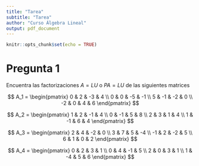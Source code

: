 ```yaml
---
title: "Tarea"
subtitle: "Tarea"
author: "Curso Álgebra Lineal"
output: pdf_document
---
```


```r
knitr::opts_chunk$set(echo = TRUE)
```

# Pregunta 1

Encuentra las factorizaciones $A = LU$ o $P A = LU$ de las siguientes matrices

$$
A_1 =
\begin{pmatrix}
0 & 2 & -3 & 4 \\
0 & 0 & -5 & -1 \\
5 & -1 & -2 & 0 \\
-2 & 0 & 4 & 6
\end{pmatrix}
$$

$$
A_2 =
\begin{pmatrix}
1 & 2 & -1 & 4 \\
0 & -1 & 5 & 8 \\
2 & 3 & 1 & 4 \\
1 & -1 & 6 & 4
\end{pmatrix}
$$

$$
A_3 =
\begin{pmatrix}
2 & 4 & -2 & 0 \\
3 & 7 & 5 & -4 \\
-1 & 2 & -2 & 5 \\
6 & 1 & 0 & 2
\end{pmatrix}
$$

$$
A_4 =
\begin{pmatrix}
0 & 2 & 3 & 1 \\
0 & 4 & -1 & 5 \\
2 & 0 & 3 & 1 \\
1 & -4 & 5 & 6
\end{pmatrix}
$$
